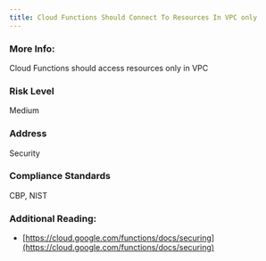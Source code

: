 ```yaml
---
title: Cloud Functions Should Connect To Resources In VPC only
---
```


### More Info:

Cloud Functions should access resources only in VPC

### Risk Level

Medium

### Address

Security

### Compliance Standards

CBP, NIST

### Additional Reading:

- [https://cloud.google.com/functions/docs/securing](https://cloud.google.com/functions/docs/securing)
